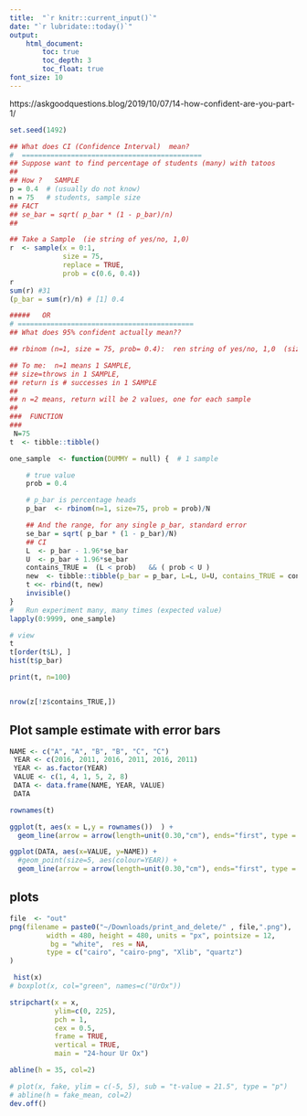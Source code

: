 ```yaml
---
title:  "`r knitr::current_input()`"
date: "`r lubridate::today()`"
output:
    html_document:
        toc: true 
        toc_depth: 3
        toc_float: true
font_size: 10
---
```


https://askgoodquestions.blog/2019/10/07/14-how-confident-are-you-part-1/
```r
set.seed(1492)

## What does CI (Confidence Interval)  mean?
#  ============================================
## Suppose want to find percentage of students (many) with tatoos
##
## How ?   SAMPLE
p = 0.4  # (usually do not know)
n = 75   # students, sample size
## FACT
## se_bar = sqrt( p_bar * (1 - p_bar)/n)
##

## Take a Sample  (ie string of yes/no, 1,0)
r  <- sample(x = 0:1,
             size = 75,
             replace = TRUE, 
             prob = c(0.6, 0.4))
r
sum(r) #31
(p_bar = sum(r)/n) # [1] 0.4

#####   OR 
# ===========================================
## What does 95% confident actually mean??

## rbinom (n=1, size = 75, prob= 0.4):  ren string of yes/no, 1,0  (size # trials)

## To me:  n=1 means 1 SAMPLE, 
## size=throws in 1 SAMPLE, 
## return is # successes in 1 SAMPLE
##
## n =2 means, return will be 2 values, one for each sample
##
###  FUNCTION
###
 N=75
t  <- tibble::tibble()

one_sample  <- function(DUMMY = null) {  # 1 sample

    # true value
    prob = 0.4

    # p_bar is percentage heads 
    p_bar  <- rbinom(n=1, size=75, prob = prob)/N

    ## And the range, for any single p_bar, standard error
    se_bar = sqrt( p_bar * (1 - p_bar)/N)
    ## CI
    L  <- p_bar - 1.96*se_bar
    U  <- p_bar + 1.96*se_bar
    contains_TRUE =  (L < prob)   && ( prob < U )
    new  <- tibble::tibble(p_bar = p_bar, L=L, U=U, contains_TRUE = contains_TRUE)
    t <<- rbind(t, new)
    invisible()
}
#   Run experiment many, many times (expected value)
lapply(0:9999, one_sample)

# view
t
t[order(t$L), ]
hist(t$p_bar)

print(t, n=100)


nrow(z[!z$contains_TRUE,])
```

## Plot sample estimate with error bars
```r

NAME <- c("A", "A", "B", "B", "C", "C")
 YEAR <- c(2016, 2011, 2016, 2011, 2016, 2011)
 YEAR <- as.factor(YEAR)
 VALUE <- c(1, 4, 1, 5, 2, 8)
 DATA <- data.frame(NAME, YEAR, VALUE)
 DATA

rownames(t)

ggplot(t, aes(x = L,y = rownames())  ) +
  geom_line(arrow = arrow(length=unit(0.30,"cm"), ends="first", type = "closed"))

ggplot(DATA, aes(x=VALUE, y=NAME)) + 
  #geom_point(size=5, aes(colour=YEAR)) +
  geom_line(arrow = arrow(length=unit(0.30,"cm"), ends="first", type = "closed"))

```

## plots
```r

file  <- "out"
png(filename = paste0("~/Downloads/print_and_delete/" , file,".png"),
         width = 480, height = 480, units = "px", pointsize = 12,
          bg = "white",  res = NA,
         type = c("cairo", "cairo-png", "Xlib", "quartz")
)

 hist(x)
# boxplot(x, col="green", names=c("UrOx"))

stripchart(x = x, 
           ylim=c(0, 225),
           pch = 1, 
           cex = 0.5,
           frame = TRUE, 
           vertical = TRUE,
           main = "24-hour Ur Ox")

abline(h = 35, col=2)

# plot(x, fake, ylim = c(-5, 5), sub = "t-value = 21.5", type = "p")
# abline(h = fake_mean, col=2)
dev.off()
```


